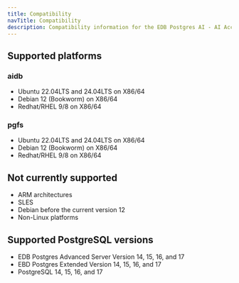```yaml
---
title: Compatibility
navTitle: Compatibility
description: Compatibility information for the EDB Postgres AI - AI Accelerator Pipelines.
---
```


## Supported platforms

### aidb

* Ubuntu 22.04LTS and 24.04LTS on X86/64
* Debian 12 (Bookworm) on X86/64
* Redhat/RHEL 9/8 on X86/64

### pgfs

* Ubuntu 22.04LTS and 24.04LTS on X86/64
* Debian 12 (Bookworm) on X86/64
* Redhat/RHEL 9/8 on X86/64

## Not currently supported

* ARM architectures
* SLES
* Debian before the current version 12
* Non-Linux platforms

## Supported PostgreSQL versions

* EDB Postgres Advanced Server Version 14, 15, 16, and 17
* EBD Postgres Extended Version 14, 15, 16, and 17
* PostgreSQL 14, 15, 16, and 17
